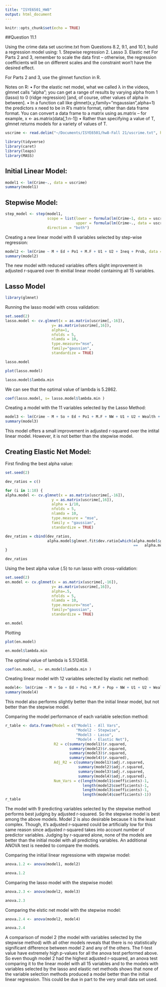```yaml
---
title: "ISYE6501_HW8"
output: html_document
---
```


```r
knitr::opts_chunk$set(echo = TRUE)
```

##Question 11.1

Using the crime data set uscrime.txt from Questions 8.2, 9.1, and 10.1, build a regression model using:
1.	Stepwise regression
2.	Lasso
3.	Elastic net
For Parts 2 and 3, remember to scale the data first – otherwise, the regression coefficients will be on different scales and the constraint won’t have the desired effect.

For Parts 2 and 3, use the glmnet function in R.  

Notes on R:
•	For the elastic net model, what we called λ in the videos, glmnet calls “alpha”; you can get a range of results by varying alpha from 1 (lasso) to 0 (ridge regression) [and, of course, other values of alpha in between].
•	In a function call like glmnet(x,y,family=”mgaussian”,alpha=1) the predictors x need to be in R’s matrix format, rather than data frame format.  You can convert a data frame to a matrix using as.matrix – for example, x <- as.matrix(data[,1:n-1])
•	Rather than specifying a value of T, glmnet returns models for a variety of values of T. 

```r
uscrime <- read.delim("~/Documents/ISYE6501/hw8-Fall 21/uscrime.txt", header=TRUE)

library(tidyverse)
library(caret)
library(leaps)
library(MASS)
```
## Initial Linear Model:
```r
model1 <- lm(Crime~., data = uscrime)
summary(model1)
```
## Stepwise Model:
```r
step_model <- step(model1, 
                   scope = list(lower = formula(lm(Crime~1, data = uscrime)),
                                upper = formula(lm(Crime~., data = uscrime))),
                   direction = "both")
```
Creating a new linear model with 8 variables selected by step-wise regression:
```r
model2 <- lm(Crime ~ M + Ed + Po1 + M.F + U1 + U2 + Ineq + Prob, data =uscrime)
summary(model2)
```
The new model with reduced variables offers slight improvement in adjusted r-squared over th einitial linear model containing all 15 variables.

## Lasso Model
```r
library(glmnet)
```

Running the lasso model with cross validation:
```r
set.seed(2)
lasso.model <- cv.glmnet(x = as.matrix(uscrime[,-16]),
                     y= as.matrix(uscrime[,16]), 
                     alpha=1, 
                     nfolds = 5,
                     nlamda = 10,
                     type.measure="mse", 
                     family="gaussian", 
                     standardize = TRUE)

lasso.model
```

```r
plot(lasso.model)

lasso.model$lambda.min
```
We can see that the optimal value of lambda is 5.2862.
```r
coef(lasso.model, s= lasso.model$lambda.min )
```
Creating a model with the 11 variables selected by the Lasso Method:
```r
model3 <- lm(Crime ~ M + So + Ed + Po1 + M.F + NW + U1 + U2 + Wealth + Ineq + Prob, data =uscrime)
summary(model3)
```
This model offers a small improvement in adjusted r-squared over the intital linear model. However, it is not better than the stepwise model.

## Creating Elastic Net Model:

First finding the best alpha value:
```r
set.seed(2)

dev_ratios = c()

for (i in 1:10) {
alpha.model <- cv.glmnet(x = as.matrix(uscrime[,-16]),
                     y = as.matrix(uscrime[,16]), 
                     alpha = i/10, 
                     nfolds = 5,
                     nlamda = 10,
                     type.measure = "mse", 
                     family = "gaussian", 
                     standardize = TRUE)

dev_ratios = cbind(dev_ratios,
                   alpha.model$glmnet.fit$dev.ratio[which(alpha.model$glmnet.fit$lambda 
                                                          ==   alpha.model$lambda.min)])
}

dev_ratios
```
Using the best alpha value (.5) to run lasso with cross-validation:
```r
set.seed(2)
en.model <- cv.glmnet(x = as.matrix(uscrime[,-16]),
                     y= as.matrix(uscrime[,16]), 
                     alpha=.5, 
                     nfolds = 5,
                     nlamda = 10,
                     type.measure="mse", 
                     family="gaussian", 
                     standardize = TRUE)

en.model
```
Plotting
```r
plot(en.model)

en.model$lambda.min
```
The optimal value of lambda is 5.512458. 

```r
coef(en.model, s= en.model$lambda.min )
```
Creating linear model with 12 variables selected by elastic net method:
```r
model4<- lm(Crime ~ M + So + Ed + Po1 + M.F + Pop + NW + U1 + U2 + Wealth + Ineq + Prob, data =uscrime)
summary(model4)
```
This model also performs slightly better than the initial linear model, but not better than the stepwise model.

Comparing the model performance of each variable selection method:
```r
r_table <- data.frame(Model = c("Model1 - All Vars", 
                                "Model2 - Stepwise", 
                                "Model3 - Lasso", 
                                "Model4 - Elastic Net"),
                      R2 = c(summary(model1)$r.squared,
                             summary(model2)$r.squared,
                             summary(model3)$r.squared,
                             summary(model4)$r.squared),
                      Adj_R2 = c(summary(model1)$adj.r.squared,
                                 summary(model2)$adj.r.squared,
                                 summary(model3)$adj.r.squared,
                                 summary(model4)$adj.r.squared),
                      Num_Vars = c(length(model1$coefficients)-1,
                                   length(model2$coefficients)-1,
                                   length(model3$coefficients)-1,
                                   length(model4$coefficients)-1))
r_table
```
The model with 9 predicting variables selected by the stepwise method performs best judging by adjusted r-squared. So the stepwise model is best among the above models. Model 2 is also desirable because it is the least complex.  Though, it's adjusted r-squared could be artificially low for this same reason since adjusted r-squared takes into account number of predictor variables. Judging by r-squared alone, none of the models are better than the initial model with all predicting variables.  An additional ANOVA test is needed to compare the models.

Comparing the initial linear regressionw with stepwise model:
```r
anova.1.2 <- anova(model1, model2)

anova.1.2
```
Comparing the lasso model with the stepwise model:
```r
anova.2.3 <- anova(model2, model3)

anova.2.3
```
Comparing the elstic net model with the stepwise model:
```r
anova.2.4 <- anova(model2, model4)

anova.2.4
```
A comparison of model 2 (the model with variables selected by the stepwise method) with all other models reveals that there is no statistically significant difference between model 2 and any of the others. The f-test value have extremely high p-values for all the anova test performed above. So even though model 2 had the highest adjusted r-squared, an anova test comparing it to the linear model with all 15 variables and to the models with variables selected by the lasso and elastic net methods shows that none of the variable selection methods produced a model better than the initial linear regression. This could be due in part to the very small data set used.
